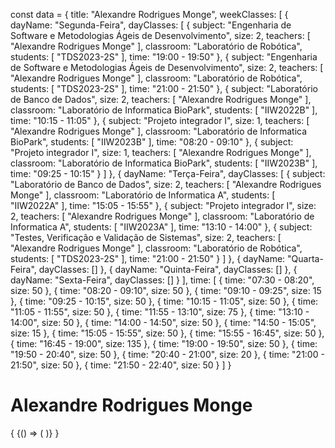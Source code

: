 const data = {
  title: "Alexandre Rodrigues Monge",
  weekClasses: [
    {
      dayName: "Segunda-Feira",
      dayClasses: [
        {
          subject: "Engenharia de Software e Metodologias Ágeis de Desenvolvimento",
          size: 2,
          teachers: [
            "Alexandre Rodrigues Monge"
          ],
          classroom: "Laboratório de Robótica",
          students: [
            "TDS2023-2S"
          ],
          time: "19:00 - 19:50"
        },
        {
          subject: "Engenharia de Software e Metodologias Ágeis de Desenvolvimento",
          size: 2,
          teachers: [
            "Alexandre Rodrigues Monge"
          ],
          classroom: "Laboratório de Robótica",
          students: [
            "TDS2023-2S"
          ],
          time: "21:00 - 21:50"
        },
        {
          subject: "Laboratório de Banco de Dados",
          size: 2,
          teachers: [
            "Alexandre Rodrigues Monge"
          ],
          classroom: "Laboratório de Informatica BioPark",
          students: [
            "IIW2022B"
          ],
          time: "10:15 - 11:05"
        },
        {
          subject: "Projeto integrador I",
          size: 1,
          teachers: [
            "Alexandre Rodrigues Monge"
          ],
          classroom: "Laboratório de Informatica BioPark",
          students: [
            "IIW2023B"
          ],
          time: "08:20 - 09:10"
        },
        {
          subject: "Projeto integrador I",
          size: 1,
          teachers: [
            "Alexandre Rodrigues Monge"
          ],
          classroom: "Laboratório de Informatica BioPark",
          students: [
            "IIW2023B"
          ],
          time: "09:25 - 10:15"
        }
      ]
    },
    {
      dayName: "Terça-Feira",
      dayClasses: [
        {
          subject: "Laboratório de Banco de Dados",
          size: 2,
          teachers: [
            "Alexandre Rodrigues Monge"
          ],
          classroom: "Laboratório de Informatica A",
          students: [
            "IIW2022A"
          ],
          time: "15:05 - 15:55"
        },
        {
          subject: "Projeto integrador I",
          size: 2,
          teachers: [
            "Alexandre Rodrigues Monge"
          ],
          classroom: "Laboratório de Informatica A",
          students: [
            "IIW2023A"
          ],
          time: "13:10 - 14:00"
        },
        {
          subject: "Testes, Verificação e Validação de Sistemas",
          size: 2,
          teachers: [
            "Alexandre Rodrigues Monge"
          ],
          classroom: "Laboratório de Robótica",
          students: [
            "TDS2023-2S"
          ],
          time: "21:00 - 21:50"
        }
      ]
    },
    {
      dayName: "Quarta-Feira",
      dayClasses: []
    },
    {
      dayName: "Quinta-Feira",
      dayClasses: []
    },
    {
      dayName: "Sexta-Feira",
      dayClasses: []
    }
  ],
  time: [
    {
      time: "07:30 - 08:20",
      size: 50
    },
    {
      time: "08:20 - 09:10",
      size: 50
    },
    {
      time: "09:10 - 09:25",
      size: 15
    },
    {
      time: "09:25 - 10:15",
      size: 50
    },
    {
      time: "10:15 - 11:05",
      size: 50
    },
    {
      time: "11:05 - 11:55",
      size: 50
    },
    {
      time: "11:55 - 13:10",
      size: 75
    },
    {
      time: "13:10 - 14:00",
      size: 50
    },
    {
      time: "14:00 - 14:50",
      size: 50
    },
    {
      time: "14:50 - 15:05",
      size: 15
    },
    {
      time: "15:05 - 15:55",
      size: 50
    },
    {
      time: "15:55 - 16:45",
      size: 50
    },
    {
      time: "16:45 - 19:00",
      size: 135
    },
    {
      time: "19:00 - 19:50",
      size: 50
    },
    {
      time: "19:50 - 20:40",
      size: 50
    },
    {
      time: "20:40 - 21:00",
      size: 20
    },
    {
      time: "21:00 - 21:50",
      size: 50
    },
    {
      time: "21:50 - 22:40",
      size: 50
    }
  ]
}

# Alexandre Rodrigues Monge

<div>
  {
    <BrowserOnly>
      {() => (
        <Grid
          title={data.title}
          weekClasses={data.weekClasses}
          time={data.time}
        />
      )}
    </BrowserOnly>
  }
</div>
